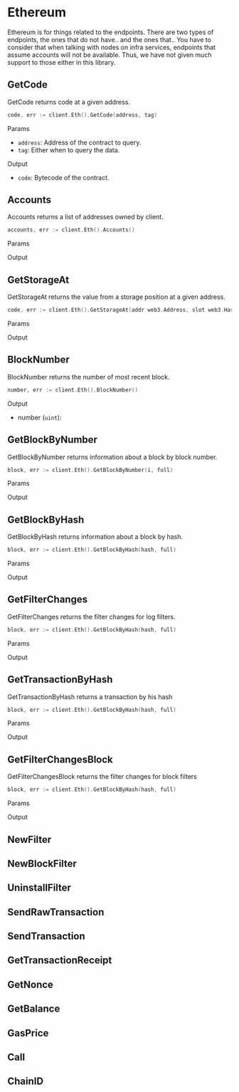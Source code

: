 

# Ethereum

Ethereum is for things related to the endpoints. There are two types of endpoints, the ones that do not have.. and the ones that.. You have to consider that when talking with nodes on infra services, endpoints that assume accounts will not be available. Thus, we have not given much support to those either in this library.

## GetCode

<GoDocLink href="jsonrpc#Eth.GetCode">GetCode</GoDocLink> returns code at a given address.

```go
code, err := client.Eth().GetCode(address, tag)
```

Params

- `address`: Address of the contract to query.
- `tag`: Either when to query the data.

Output

- `code`: Bytecode of the contract.

## Accounts

<GoDocLink href="jsonrpc#Eth.Accounts">Accounts</GoDocLink> returns a list of addresses owned by client.

```go
accounts, err := client.Eth().Accounts()
```

Params

Output

## GetStorageAt

<GoDocLink href="jsonrpc#Eth.GetStorageAt">GetStorageAt</GoDocLink> returns the value from a storage position at a given address.

```go
code, err := client.Eth().GetStorageAt(addr web3.Address, slot web3.Hash, block web3.BlockNumberOrHash)
```

Params

Output

## BlockNumber

<GoDocLink href="jsonrpc#Eth.BlockNumber">BlockNumber</GoDocLink> returns the number of most recent block. 

```go
number, err := client.Eth().BlockNumber()
```

Output

- number (`uint`): 

## GetBlockByNumber

<GoDocLink href="jsonrpc#Eth.GetBlockByNumber">GetBlockByNumber</GoDocLink> returns information about a block by block number. 

```go
block, err := client.Eth().GetBlockByNumber(i, full)
```

Params

Output

## GetBlockByHash

<GoDocLink href="jsonrpc#Eth.GetBlockByHash">GetBlockByHash</GoDocLink> returns information about a block by hash. 

```go
block, err := client.Eth().GetBlockByHash(hash, full)
```

Params

Output

## GetFilterChanges

<GoDocLink href="jsonrpc#Eth.GetFilterChanges">GetFilterChanges</GoDocLink> returns the filter changes for log filters.

```go
block, err := client.Eth().GetBlockByHash(hash, full)
```

Params

Output

## GetTransactionByHash

<GoDocLink href="jsonrpc#Eth.GetTransactionByHash">GetTransactionByHash</GoDocLink> returns a transaction by his hash  

```go
block, err := client.Eth().GetBlockByHash(hash, full)
```

Params

Output

## GetFilterChangesBlock

<GoDocLink href="jsonrpc#Eth.GetFilterChangesBlock">GetFilterChangesBlock</GoDocLink> returns the filter changes for block filters 

```go
block, err := client.Eth().GetBlockByHash(hash, full)
```

Params

Output

## NewFilter

## NewBlockFilter

## UninstallFilter

## SendRawTransaction

## SendTransaction

## GetTransactionReceipt

## GetNonce

## GetBalance 

## GasPrice

## Call

## ChainID
